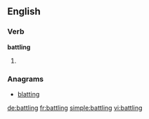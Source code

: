 
==English==

===Verb===
'''battling'''

# {{present participle of|[[battle]]}}

===Anagrams===
* [[blatting#English|blatting]]

[[de:battling]]
[[fr:battling]]
[[simple:battling]]
[[vi:battling]]